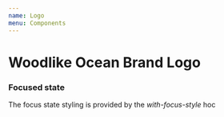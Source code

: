```yaml
---
name: Logo
menu: Components
---
```



# Woodlike Ocean Brand Logo

<Logo
  href="#"
  title="Woodlike Ocean - Sustainable Swimwear crafted from ocean recovered fishing nets"
  desc="The Woodlike Ocean logo represents the moving water waves made by a drop of water"
/>

### Focused state

The focus state styling is provided by the _with-focus-style_ hoc

<Logo href="#" title="demo title" desc="desc" isFocused={true} />
